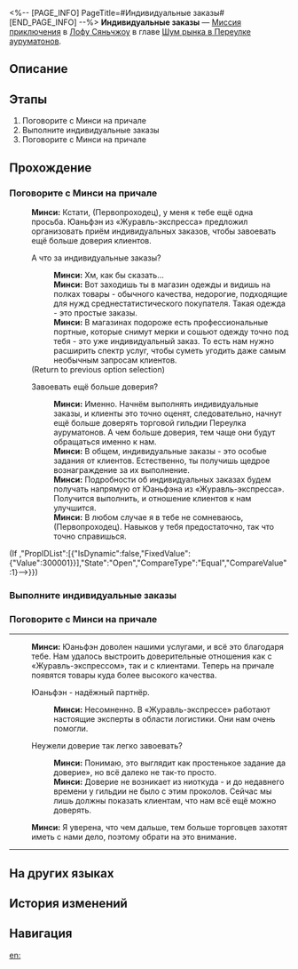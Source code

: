 <%-- [PAGE_INFO]
PageTitle=#Индивидуальные заказы#
[END_PAGE_INFO] --%>
{{Дополнить|Диалоги.}}
{{Миссия Инфобокс
|id              = 8003280
|Название        = 
|Изображение     = Миссия Индивидуальные заказы.png
|Тип             = Миссия приключения
|Событие         = 
|Глава           = Шум рынка в Переулке ауруматонов
|Условия         = 
|Персонажи       = Минси; Первопроходец
|СтартЛокация    = [[Лофу Сяньчжоу]] — [[Переулок ауруматонов]]
|Мир             = Лофу Сяньчжоу
|Предыдущая      = 
|Следующая       = 
|Награды         = Кредиты*5 000
}}
'''Индивидуальные заказы''' — [[Миссия приключения]] в [[Лофу Сяньчжоу]] в главе [[Шум рынка в Переулке ауруматонов]].

==Описание==
{{Описание|Множество магазинов и лавок в Переулке ауруматонов наладили сотрудничество с причалом, и поступающие заказы на логистику также стали сложнее, чем раньше. Минси выглядит так, как будто ей нужна помощь.<br />Отправляйтесь на причал и посмотрите, не сможете ли вы чем-нибудь помочь.}}

==Этапы==
# Поговорите с Минси на причале
# Выполните индивидуальные заказы
# Поговорите с Минси на причале

==Прохождение==
{{Дополнить}}

===Поговорите с Минси на причале===
{{Описание миссии|тип=Миссия приключения|локация=Переулок ауруматонов|Множество магазинов и лавок в Переулке ауруматонов наладили сотрудничество с причалом, и поступающие заказы на логистику также стали сложнее, чем раньше. Минси выглядит так, как будто ей нужна помощь.<br />Отправляйтесь на причал и посмотрите, не сможете ли вы чем-нибудь помочь.}}
{{Диалог Начало}}
:'''Минси:''' Кстати, (Первопроходец), у меня к тебе ещё одна просьба. Юаньфэн из «Журавль-экспресса» предложил организовать приём индивидуальных заказов, чтобы завоевать ещё больше доверия клиентов.
:{{Диалог|Разговор}} А что за индивидуальные заказы?
::'''Минси:''' Хм, как бы сказать...
::'''Минси:''' Вот заходишь ты в магазин одежды и видишь на полках товары - обычного качества, недорогие, подходящие для нужд среднестатистического покупателя. Такая одежда - это простые заказы.
::'''Минси:''' В магазинах подороже есть профессиональные портные, которые снимут мерки и сошьют одежду точно под тебя - это уже индивидуальный заказ. То есть нам нужно расширить спектр услуг, чтобы суметь угодить даже самым необычным запросам клиентов.
:;(Return to previous option selection)
:{{Диалог|Стрелка}} Завоевать ещё больше доверия?
::'''Минси:''' Именно. Начнём выполнять индивидуальные заказы, и клиенты это точно оценят, следовательно, начнут ещё больше доверять торговой гильдии Переулка ауруматонов. А чем больше доверия, тем чаще они будут обращаться именно к нам.
::'''Минси:''' В общем, индивидуальные заказы - это особые задания от клиентов. Естественно, ты получишь щедрое вознаграждение за их выполнение.
::'''Минси:''' Подробности об индивидуальных заказах будем получать напрямую от Юаньфэна из «Журавль-экспресса». Получится выполнить, и отношение клиентов к нам улучшится.
::'''Минси:''' В любом случае я в тебе не сомневаюсь, (Первопроходец). Навыков у тебя предостаточно, так что точно справишься.
;(If {{cx}}{{subst:void|<!--{"$type":"RPG.GameCore.ByComparePropStateNumber","GroupID":{"IsDynamic":false,"FixedValue":{"Value":3}},"PropIDList":[{"IsDynamic":false,"FixedValue":{"Value":300001}}],"State":"Open","CompareType":"Equal","CompareValue":1}-->}})
{{Диалог Конец}}

===Выполните индивидуальные заказы===
{{Диалог Начало}}
{{Диалог Конец}}

===Поговорите с Минси на причале===
{{Диалог Начало}}
----
:'''Минси:''' Юаньфэн доволен нашими услугами, и всё это благодаря тебе. Нам удалось выстроить доверительные отношения как с «Журавль-экспрессом», так и с клиентами. Теперь на причале появятся товары куда более высокого качества.
:{{Диалог|Стрелка}} Юаньфэн - надёжный партнёр.
::'''Минси:''' Несомненно. В «Журавль-экспрессе» работают настоящие эксперты в области логистики. Они нам очень помогли.
:{{Диалог|Стрелка}} Неужели доверие так легко завоевать?
::'''Минси:''' Понимаю, это выглядит как {{MC|ж=«выполнила|м=«выполнил}} простенькое задание да {{MC|ж=завоевала|м=завоевал}} доверие», но всё далеко не так-то просто.
::'''Минси:''' Доверие не возникает из ниоткуда - и до недавнего времени у гильдии не было с этим проколов. Сейчас мы лишь должны показать клиентам, что нам всё ещё можно доверять.
:'''Минси:''' Я уверена, что чем дальше, тем больше торговцев захотят иметь с нами дело, поэтому обрати на это внимание.
----
{{Диалог Конец}}

==На других языках==
{{На других языках
|en   = Custom Orders
|zhs  = 客制运单
|zht  = 客製運單
|ja   = 特注伝票
|ko   = 맞춤 운송장
|es   = Pedidos personalizados
|fr   = Livraisons personnalisées
|ru   = Индивидуальные заказы
|th   = รายการขนส่งแบบกำหนดเอง
|vi   = Đơn Theo Yêu Cầu
|de   = Individuelle Bestellungen
|id   = Pesanan Khusus
|pt   = Pedidos Personalizados
}}

==История изменений==
{{История изменений|3.5}}

==Навигация==
{{Миссия приключения Навбокс|Глава }}

[[en:]]
